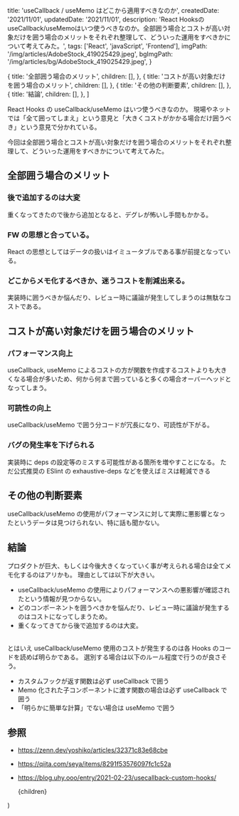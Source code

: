 
  title: 'useCallback / useMemo はどこから適用すべきなのか',
  createdDate: '2021/11/01',
  updatedDate: '2021/11/01',
  description:
    'React HooksのuseCallback/useMemoはいつ使うべきなのか。全部囲う場合とコストが高い対象だけを囲う場合のメリットをそれぞれ整理して、どういった運用をすべきかについて考えてみた。',
  tags: ['React', 'javaScript', 'Frontend'],
  imgPath: '/img/articles/AdobeStock_419025429.jpeg',
  bgImgPath: '/img/articles/bg/AdobeStock_419025429.jpeg',
}

  {
    title: '全部囲う場合のメリット',
    children: [],
  },
  {
    title: 'コストが高い対象だけを囲う場合のメリット',
    children: [],
  },
  {
    title: 'その他の判断要素',
    children: [],
  },
  {
    title: '結論',
    children: [],
  },
]

<!-- 記事の内容 -->

React Hooks の useCallback/useMemo はいつ使うべきなのか。
現場やネットでは「全て囲ってしまえ」という意見と「大きくコストがかかる場合だけ囲うべき」という意見で分かれている。

今回は全部囲う場合とコストが高い対象だけを囲う場合のメリットをそれぞれ整理して、どういった運用をすべきかについて考えてみた。

## 全部囲う場合のメリット

### 後で追加するのは大変

重くなってきたので後から追加となると、デグレが怖いし手間もかかる。

### FW の思想と合っている。

React の思想としてはデータの扱いはイミュータブルである事が前提となっている。

### どこからメモ化するべきか、迷うコストを削減出来る。

実装時に囲うべきか悩んだり、レビュー時に議論が発生してしまうのは無駄なコストである。

## コストが高い対象だけを囲う場合のメリット

### パフォーマンス向上

useCallback, useMemo によるコストの方が関数を作成するコストよりも大きくなる場合が多いため、何から何まで囲っていると多くの場合オーバーヘッドとなってしまう。

### 可読性の向上

useCallback/useMemo で囲う分コードが冗長になり、可読性が下がる。

### バグの発生率を下げられる

実装時に deps の設定等のミスする可能性がある箇所を増やすことになる。
ただ公式推奨の ESlint の exhaustive-deps などを使えばミスは軽減できる

## その他の判断要素

useCallback/useMemo の使用がパフォーマンスに対して実際に悪影響となったというデータは見つけられない、特に話も聞かない。

## 結論

プロダクトが巨大、もしくは今後大きくなっていく事が考えられる場合は全てメモ化するのはアリかも。
理由としては以下が大きい。

- useCallback/useMemo の使用によりパフォーマンスへの悪影響が確認されたという情報が見つからない。
- どのコンポーネントを囲うべきかを悩んだり、レビュー時に議論が発生するのはコストになってしまうため。
- 重くなってきてから後で追加するのは大変。
  <br />
  <br />

とはいえ useCallback/useMemo 使用のコストが発生するのは各 Hooks のコードを読めば明らかである。
選別する場合は以下のルール程度で行うのが良さそう。

- カスタムフックが返す関数は必ず useCallback で囲う
- Memo 化された子コンポーネントに渡す関数の場合は必ず useCallback で囲う
- 「明らかに簡単な計算」でない場合は useMemo で囲う

## 参照

- https://zenn.dev/yoshiko/articles/32371c83e68cbe
- https://qiita.com/seya/items/8291f53576097fc1c52a
- https://blog.uhy.ooo/entry/2021-02-23/usecallback-custom-hooks/

  <Layout meta={meta} headlines={headlines} type="post">
    {children}
  </Layout>
)
